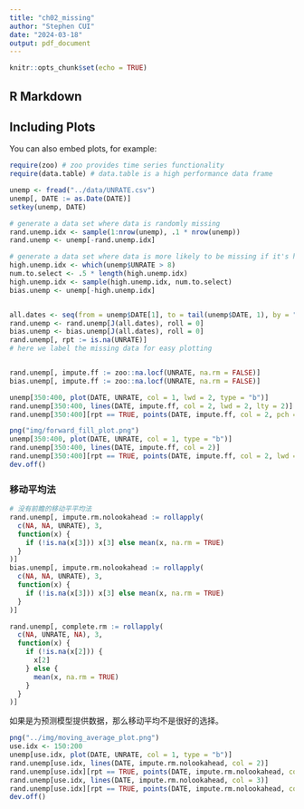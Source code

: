```yaml
---
title: "ch02_missing"
author: "Stephen CUI"
date: "2024-03-18"
output: pdf_document
---
```


```r
knitr::opts_chunk$set(echo = TRUE)
```

## R Markdown

## Including Plots

You can also embed plots, for example:

```r
require(zoo) # zoo provides time series functionality
require(data.table) # data.table is a high performance data frame

unemp <- fread("../data/UNRATE.csv")
unemp[, DATE := as.Date(DATE)]
setkey(unemp, DATE)

# generate a data set where data is randomly missing
rand.unemp.idx <- sample(1:nrow(unemp), .1 * nrow(unemp))
rand.unemp <- unemp[-rand.unemp.idx]

# generate a data set where data is more likely to be missing if it's high
high.unemp.idx <- which(unemp$UNRATE > 8)
num.to.select <- .5 * length(high.unemp.idx)
high.unemp.idx <- sample(high.unemp.idx, num.to.select)
bias.unemp <- unemp[-high.unemp.idx]


all.dates <- seq(from = unemp$DATE[1], to = tail(unemp$DATE, 1), by = "months")
rand.unemp <- rand.unemp[J(all.dates), roll = 0]
bias.unemp <- bias.unemp[J(all.dates), roll = 0]
rand.unemp[, rpt := is.na(UNRATE)]
# here we label the missing data for easy plotting


rand.unemp[, impute.ff := zoo::na.locf(UNRATE, na.rm = FALSE)]
bias.unemp[, impute.ff := zoo::na.locf(UNRATE, na.rm = FALSE)]

unemp[350:400, plot(DATE, UNRATE, col = 1, lwd = 2, type = "b")]
rand.unemp[350:400, lines(DATE, impute.ff, col = 2, lwd = 2, lty = 2)]
rand.unemp[350:400][rpt == TRUE, points(DATE, impute.ff, col = 2, pch = 6, cex = 2)]
```


```r
png("img/forward_fill_plot.png")
unemp[350:400, plot(DATE, UNRATE, col = 1, type = "b")]
rand.unemp[350:400, lines(DATE, impute.ff, col = 2)]
rand.unemp[350:400][rpt == TRUE, points(DATE, impute.ff, col = 2, lwd = 3)]
dev.off()
```

### 移动平均法

```r
# 没有前瞻的移动平平均法
rand.unemp[, impute.rm.nolookahead := rollapply(
  c(NA, NA, UNRATE), 3,
  function(x) {
    if (!is.na(x[3])) x[3] else mean(x, na.rm = TRUE)
  }
)]
bias.unemp[, impute.rm.nolookahead := rollapply(
  c(NA, NA, UNRATE), 3,
  function(x) {
    if (!is.na(x[3])) x[3] else mean(x, na.rm = TRUE)
  }
)]
```

```r
rand.unemp[, complete.rm := rollapply(
  c(NA, UNRATE, NA), 3,
  function(x) {
    if (!is.na(x[2])) {
      x[2]
    } else {
      mean(x, na.rm = TRUE)
    }
  }
)]
```
如果是为预测模型提供数据，那么移动平均不是很好的选择。
```r
png("../img/moving_average_plot.png")
use.idx <- 150:200
unemp[use.idx, plot(DATE, UNRATE, col = 1, type = "b")]
rand.unemp[use.idx, lines(DATE, impute.rm.nolookahead, col = 2)]
rand.unemp[use.idx][rpt == TRUE, points(DATE, impute.rm.nolookahead, col = 2, lwd = 3)]
rand.unemp[use.idx, lines(DATE, impute.rm.nolookahead, col = 3)]
rand.unemp[use.idx][rpt == TRUE, points(DATE, impute.rm.nolookahead, col = 3, lwd = 3)]
dev.off()
```
